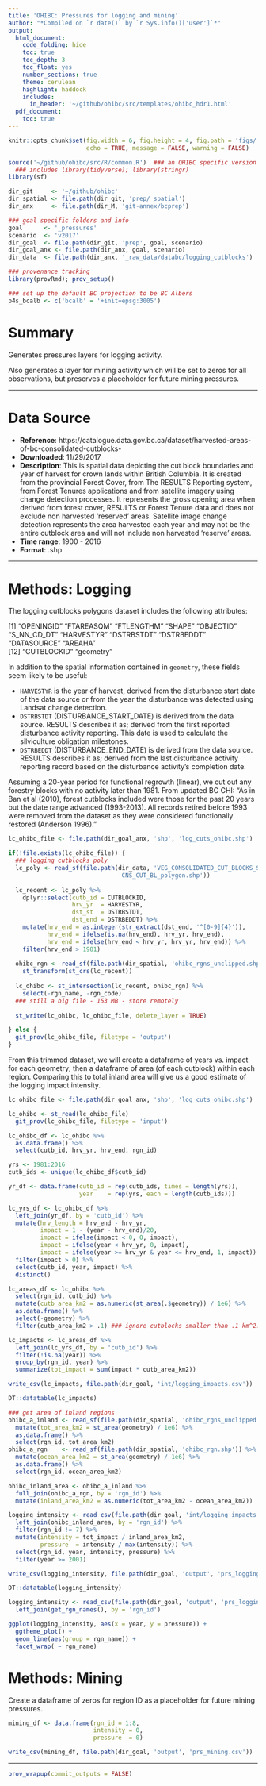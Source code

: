 ```yaml
---
title: 'OHIBC: Pressures for logging and mining'
author: "*Compiled on `r date()` by `r Sys.info()['user']`*"
output: 
  html_document:
    code_folding: hide
    toc: true
    toc_depth: 3
    toc_float: yes
    number_sections: true
    theme: cerulean
    highlight: haddock
    includes: 
      in_header: '~/github/ohibc/src/templates/ohibc_hdr1.html'
  pdf_document:
    toc: true
---
```


``` r

knitr::opts_chunk$set(fig.width = 6, fig.height = 4, fig.path = 'figs/',
                      echo = TRUE, message = FALSE, warning = FALSE)

source('~/github/ohibc/src/R/common.R')  ### an OHIBC specific version of common.R;
  ### includes library(tidyverse); library(stringr)
library(sf)

dir_git     <- '~/github/ohibc'
dir_spatial <- file.path(dir_git, 'prep/_spatial') 
dir_anx     <- file.path(dir_M, 'git-annex/bcprep')

### goal specific folders and info
goal      <- '_pressures'
scenario  <- 'v2017'
dir_goal  <- file.path(dir_git, 'prep', goal, scenario)
dir_goal_anx <- file.path(dir_anx, goal, scenario)
dir_data  <- file.path(dir_anx, '_raw_data/databc/logging_cutblocks')

### provenance tracking
library(provRmd); prov_setup()

### set up the default BC projection to be BC Albers
p4s_bcalb <- c('bcalb' = '+init=epsg:3005')

```

# Summary

Generates pressures layers for logging activity.

Also generates a layer for mining activity which will be set to zeros for all observations, but preserves a placeholder for future mining pressures.

-----

# Data Source 

* __Reference__: https://catalogue.data.gov.bc.ca/dataset/harvested-areas-of-bc-consolidated-cutblocks-
* __Downloaded__: 11/29/2017
* __Description__:  This is spatial data depicting the cut block boundaries and year of harvest for crown lands within British Columbia. It is created from the provincial Forest Cover, from The RESULTS Reporting system, from Forest Tenures applications and from satellite imagery using change detection processes. It represents the gross opening area when derived from forest cover, RESULTS or Forest Tenure data and does not exclude non harvested 'reserved' areas. Satellite image change detection represents the area harvested each year and may not be the entire cutblock area and will not include non harvested 'reserve' areas.
* __Time range__: 1900 - 2016
* __Format__:  .shp

-----
  
# Methods: Logging

The logging cutblocks polygons dataset includes the following attributes:

 [1] "OPENINGID"  "FTAREASQM"  "FTLENGTHM"  "SHAPE"      "OBJECTID"   "S_NN_CD_DT" "HARVESTYR"  "DSTRBSTDT"  "DSTRBEDDT"  "DATASOURCE" "AREAHA"    
[12] "CUTBLOCKID" "geometry" 

In addition to the spatial information contained in `geometry`, these fields seem likely to be useful:

* `HARVESTYR` is the year of harvest, derived from the disturbance start date of the data source or from the year the disturbance was detected using Landsat change detection.
* `DSTRBSTDT`	(DISTURBANCE_START_DATE) is derived from the data source. RESULTS describes it as; derived from the first reported disturbance activity reporting. This date is used to calculate the silviculture obligation milestones.
* `DSTRBEDDT`	(DISTURBANCE_END_DATE) is derived from the data source. RESULTS describes it as; derived from the last disturbance activity reporting record based on the disturbance activity's completion date.

Assuming a 20-year period for functional regrowth (linear), we cut out any forestry blocks with no activity later than 1981.  From updated BC CHI: "As in Ban et al (2010), forest cutblocks included were those for the past 20 years but the date range advanced (1993-2013). All records retired before 1993 were removed from the dataset as they were considered functionally restored (Anderson 1996)."

``` r

lc_ohibc_file <- file.path(dir_goal_anx, 'shp', 'log_cuts_ohibc.shp')

if(!file.exists(lc_ohibc_file)) {
  ### logging cutblocks poly
  lc_poly <- read_sf(file.path(dir_data, 'VEG_CONSOLIDATED_CUT_BLOCKS_SP', 
                               'CNS_CUT_BL_polygon.shp'))
  
  lc_recent <- lc_poly %>%
    dplyr::select(cutb_id = CUTBLOCKID,
                  hrv_yr  = HARVESTYR, 
                  dst_st  = DSTRBSTDT, 
                  dst_end = DSTRBEDDT) %>%
    mutate(hrv_end = as.integer(str_extract(dst_end, '^[0-9]{4}')),
           hrv_end = ifelse(is.na(hrv_end), hrv_yr, hrv_end),
           hrv_end = ifelse(hrv_end < hrv_yr, hrv_yr, hrv_end)) %>%
    filter(hrv_end > 1981)
  
  ohibc_rgn <- read_sf(file.path(dir_spatial, 'ohibc_rgns_unclipped.shp')) %>%
    st_transform(st_crs(lc_recent))
  
  lc_ohibc <- st_intersection(lc_recent, ohibc_rgn) %>%
    select(-rgn_name, -rgn_code)
  ### still a big file - 153 MB - store remotely
  
  st_write(lc_ohibc, lc_ohibc_file, delete_layer = TRUE)

} else {
  git_prov(lc_ohibc_file, filetype = 'output')
}

```

From this trimmed dataset, we will create a dataframe of years vs. impact for each geometry; then a dataframe of area (of each cutblock) within each region.  Comparing this to total inland area will give us a good estimate of the logging impact intensity.

``` r

lc_ohibc_file <- file.path(dir_goal_anx, 'shp', 'log_cuts_ohibc.shp')

lc_ohibc <- st_read(lc_ohibc_file)
  git_prov(lc_ohibc_file, filetype = 'input')

lc_ohibc_df <- lc_ohibc %>%
  as.data.frame() %>%
  select(cutb_id, hrv_yr, hrv_end, rgn_id)

yrs <- 1981:2016
cutb_ids <- unique(lc_ohibc_df$cutb_id)

yr_df <- data.frame(cutb_id = rep(cutb_ids, times = length(yrs)),
                    year    = rep(yrs, each = length(cutb_ids)))

lc_yrs_df <- lc_ohibc_df %>%
  left_join(yr_df, by = 'cutb_id') %>%
  mutate(hrv_length = hrv_end - hrv_yr,
         impact = 1 - (year - hrv_end)/20,
         impact = ifelse(impact < 0, 0, impact),
         impact = ifelse(year < hrv_yr, 0, impact),
         impact = ifelse(year >= hrv_yr & year <= hrv_end, 1, impact)) %>%
  filter(impact > 0) %>%
  select(cutb_id, year, impact) %>%
  distinct()

lc_areas_df <- lc_ohibc %>%
  select(rgn_id, cutb_id) %>%
  mutate(cutb_area_km2 = as.numeric(st_area(.$geometry)) / 1e6) %>%
  as.data.frame() %>%
  select(-geometry) %>%
  filter(cutb_area_km2 > .1) ### ignore cutblocks smaller than .1 km^2...

lc_impacts <- lc_areas_df %>%
  left_join(lc_yrs_df, by = 'cutb_id') %>%
  filter(!is.na(year)) %>%
  group_by(rgn_id, year) %>%
  summarize(tot_impact = sum(impact * cutb_area_km2))

write_csv(lc_impacts, file.path(dir_goal, 'int/logging_impacts.csv'))

DT::datatable(lc_impacts)
```

``` r
### get area of inland regions
ohibc_a_inland <- read_sf(file.path(dir_spatial, 'ohibc_rgns_unclipped.shp')) %>%
  mutate(tot_area_km2 = st_area(geometry) / 1e6) %>%
  as.data.frame() %>%
  select(rgn_id, tot_area_km2)
ohibc_a_rgn    <- read_sf(file.path(dir_spatial, 'ohibc_rgn.shp')) %>%
  mutate(ocean_area_km2 = st_area(geometry) / 1e6) %>%
  as.data.frame() %>%
  select(rgn_id, ocean_area_km2)

ohibc_inland_area <- ohibc_a_inland %>%
  full_join(ohibc_a_rgn, by = 'rgn_id') %>%
  mutate(inland_area_km2 = as.numeric(tot_area_km2 - ocean_area_km2))

logging_intensity <- read_csv(file.path(dir_goal, 'int/logging_impacts.csv')) %>%
  left_join(ohibc_inland_area, by = 'rgn_id') %>%
  filter(rgn_id != 7) %>%
  mutate(intensity = tot_impact / inland_area_km2,
         pressure  = intensity / max(intensity)) %>%
  select(rgn_id, year, intensity, pressure) %>%
  filter(year >= 2001)

write_csv(logging_intensity, file.path(dir_goal, 'output', 'prs_logging.csv'))

DT::datatable(logging_intensity)
```

``` r
logging_intensity <- read_csv(file.path(dir_goal, 'output', 'prs_logging.csv')) %>%
  left_join(get_rgn_names(), by = 'rgn_id')

ggplot(logging_intensity, aes(x = year, y = pressure)) +
  ggtheme_plot() +
  geom_line(aes(group = rgn_name)) +
  facet_wrap( ~ rgn_name)
```

# Methods: Mining

Create a dataframe of zeros for region ID as a placeholder for future mining pressures.

``` r

mining_df <- data.frame(rgn_id = 1:8,
                        intensity = 0,
                        pressure  = 0)

write_csv(mining_df, file.path(dir_goal, 'output', 'prs_mining.csv'))

```

-----

``` r
prov_wrapup(commit_outputs = FALSE)
```


